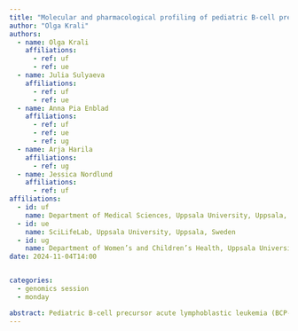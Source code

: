 ```yaml
---
title: "Molecular and pharmacological profiling of pediatric B-cell precursor acute lymphoblastic leukemia"
author: "Olga Krali"
authors:
  - name: Olga Krali
    affiliations:
      - ref: uf
      - ref: ue
  - name: Julia Sulyaeva
    affiliations:
      - ref: uf
      - ref: ue
  - name: Anna Pia Enblad
    affiliations:
      - ref: uf
      - ref: ue
      - ref: ug
  - name: Arja Harila
    affiliations:
      - ref: ug
  - name: Jessica Nordlund
    affiliations:
      - ref: uf
affiliations:
  - id: uf
    name: Department of Medical Sciences, Uppsala University, Uppsala, Sweden 
  - id: ue
    name: SciLifeLab, Uppsala University, Uppsala, Sweden
  - id: ug
    name: Department of Women’s and Children’s Health, Uppsala University, Uppsala, Sweden
date: 2024-11-04T14:00


categories:
  - genomics session
  - monday

abstract: Pediatric B-cell precursor acute lymphoblastic leukemia (BCP-ALL) is the most common cancer in children, characterized by numerous molecular alterations that are associated with outcome. Although previous research has highlighted the role of various -omics modalities in understanding ALL pathogenesis and disease traits, the integration of multi-omics with drug response data and their correlation with clinical outcomes remains insufficiently explored in BCP-ALL. This gap limits our understanding of how the shared heterogeneity between these modalities reflects the pathophysiology of pediatric BCP-ALL. Herein, we integrated epigenetic (DNA methylation arrays), transcriptomic (RNA-seq), ex-vivo drug response, and clinical outcome data from 1,231 Nordic BCP-ALL patients using Multi-Omics Factor Analysis (MOFA). This approach generated ten multimodal latent representations, referred to as cross-modal elements (CMEs), through an unsupervised process. The CMEs were further annotated by extrapolating results from pathway and multimodal network analyses, focusing on the most impactful molecular and pharmacological features. Notably, molecular signatures related to developmental state, cell cycle regulation and metabolic pathways were associated with several of the CMEs. Multimodal network analysis also revealed inter-modality interactions, for example a link between ex vivo response to vincristine and the expression levels of histone genes. The CMEs often mapped to multiple molecular functions, underscoring the complexity of the BCP-ALL disease landscape. Furthermore, survival analysis demonstrated that a majority of the CMEs were associated with relapse or death (log rank p-value <0.05). In conclusion, integrating multiple molecular and pharmacological profiles effectively uncovers intricate disease patterns with potential clinical implications for future treatment of BCP-ALL.
---
```


